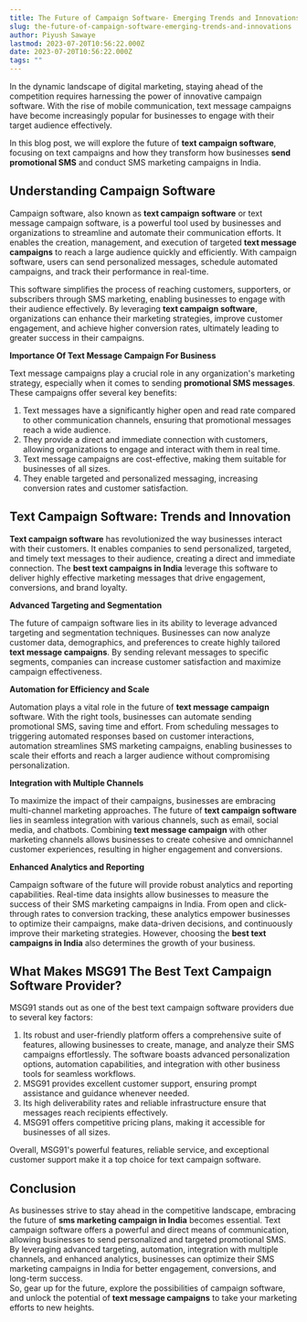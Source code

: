 ```yaml
---
title: The Future of Campaign Software- Emerging Trends and Innovations
slug: the-future-of-campaign-software-emerging-trends-and-innovations
author: Piyush Sawaye
lastmod: 2023-07-20T10:56:22.000Z
date: 2023-07-20T10:56:22.000Z
tags: ""
---
```


In the dynamic landscape of digital marketing, staying ahead of the competition requires harnessing the power of innovative campaign software. With the rise of mobile communication, text message campaigns have become increasingly popular for businesses to engage with their target audience effectively.   


In this blog post, we will explore the future of **text campaign software**, focusing on text campaigns and how they transform how businesses **send promotional SMS** and conduct SMS marketing campaigns in India.  


**Understanding Campaign Software**
-----------------------------------

Campaign software, also known as **text campaign software** or text message campaign software, is a powerful tool used by businesses and organizations to streamline and automate their communication efforts. It enables the creation, management, and execution of targeted **text message campaigns** to reach a large audience quickly and efficiently. With campaign software, users can send personalized messages, schedule automated campaigns, and track their performance in real-time.   


This software simplifies the process of reaching customers, supporters, or subscribers through SMS marketing, enabling businesses to engage with their audience effectively. By leveraging **text campaign software**, organizations can enhance their marketing strategies, improve customer engagement, and achieve higher conversion rates, ultimately leading to greater success in their campaigns.  


**Importance Of Text Message Campaign For Business**   


Text message campaigns play a crucial role in any organization's marketing strategy, especially when it comes to sending **promotional SMS messages**. These campaigns offer several key benefits:

1. Text messages have a significantly higher open and read rate compared to other communication channels, ensuring that promotional messages reach a wide audience.
2. They provide a direct and immediate connection with customers, allowing organizations to engage and interact with them in real time.
3. Text message campaigns are cost-effective, making them suitable for businesses of all sizes.
4. They enable targeted and personalized messaging, increasing conversion rates and customer satisfaction.

**Text Campaign Software: Trends and Innovation**
-------------------------------------------------

**Text campaign software** has revolutionized the way businesses interact with their customers. It enables companies to send personalized, targeted, and timely text messages to their audience, creating a direct and immediate connection. The **best text campaigns in India** leverage this software to deliver highly effective marketing messages that drive engagement, conversions, and brand loyalty.  


**Advanced Targeting and Segmentation**

The future of campaign software lies in its ability to leverage advanced targeting and segmentation techniques. Businesses can now analyze customer data, demographics, and preferences to create highly tailored **text message campaigns**. By sending relevant messages to specific segments, companies can increase customer satisfaction and maximize campaign effectiveness.  


**Automation for Efficiency and Scale**

Automation plays a vital role in the future of **text message campaign** software. With the right tools, businesses can automate sending promotional SMS, saving time and effort. From scheduling messages to triggering automated responses based on customer interactions, automation streamlines SMS marketing campaigns, enabling businesses to scale their efforts and reach a larger audience without compromising personalization.  


**Integration with Multiple Channels**

To maximize the impact of their campaigns, businesses are embracing multi-channel marketing approaches. The future of **text campaign software** lies in seamless integration with various channels, such as email, social media, and chatbots. Combining **text message campaign** with other marketing channels allows businesses to create cohesive and omnichannel customer experiences, resulting in higher engagement and conversions.  


**Enhanced Analytics and Reporting**

Campaign software of the future will provide robust analytics and reporting capabilities. Real-time data insights allow businesses to measure the success of their SMS marketing campaigns in India. From open and click-through rates to conversion tracking, these analytics empower businesses to optimize their campaigns, make data-driven decisions, and continuously improve their marketing strategies. However, choosing the **best text campaigns in India** also determines the growth of your business.   


**What Makes MSG91 The Best Text Campaign Software Provider?**
--------------------------------------------------------------

MSG91 stands out as one of the best text campaign software providers due to several key factors:  


1. Its robust and user-friendly platform offers a comprehensive suite of features, allowing businesses to create, manage, and analyze their SMS campaigns effortlessly. The software boasts advanced personalization options, automation capabilities, and integration with other business tools for seamless workflows.
2. MSG91 provides excellent customer support, ensuring prompt assistance and guidance whenever needed.
3. Its high deliverability rates and reliable infrastructure ensure that messages reach recipients effectively.
4. MSG91 offers competitive pricing plans, making it accessible for businesses of all sizes.

Overall, MSG91's powerful features, reliable service, and exceptional customer support make it a top choice for text campaign software.  


**Conclusion**
--------------

As businesses strive to stay ahead in the competitive landscape, embracing the future of **sms marketing campaign in India** becomes essential. Text campaign software offers a powerful and direct means of communication, allowing businesses to send personalized and targeted promotional SMS. By leveraging advanced targeting, automation, integration with multiple channels, and enhanced analytics, businesses can optimize their SMS marketing campaigns in India for better engagement, conversions, and long-term success.  
So, gear up for the future, explore the possibilities of campaign software, and unlock the potential of **text message campaigns** to take your marketing efforts to new heights.

